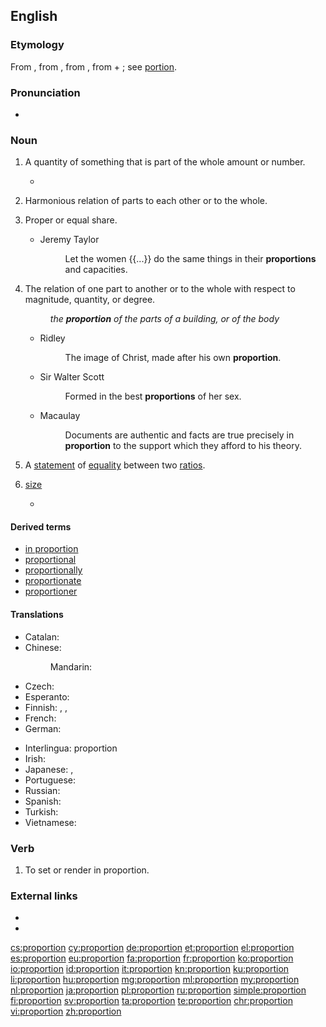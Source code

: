 ==English==

===Etymology===
From {{etyl|enm|en}} {{term|proporcion|lang=enm}}, from {{etyl|fro|en}} {{term|proportion|lang=fro}}, from {{etyl|la|en}} {{term|proportio||comparative relation, proportion, symmetry, analogy|lang=la}}, from {{term|pro||for, before}} + {{term|portio||share, part}}; see [[portion]].

===Pronunciation===
* {{audio|en-us-proportion.ogg|Audio (US)}}

===Noun===
{{en-noun|~}}

# {{context|countable|lang=en}} A quantity of something that is part of the whole amount or number.
#* {{quote-book|year=1907|author=[[w:Robert W. Chambers|Robert Chambers]]
|title=The Younger Set
|chapter=6|url=http://openlibrary.org/works/OL8127246W
|passage=“I don't mean all of your friends—only a small '''proportion'''—which, however, connects your circle with that deadly, idle, brainless bunch—the insolent chatterers at the opera, the gorged dowagers, … !”}}
# {{context|uncountable|lang=en}} Harmonious relation of parts to each other or to the whole.
# {{context|countable|lang=en}} Proper or equal share.
#* Jeremy Taylor
#*: Let the women {{...}} do the same things in their '''proportions''' and capacities.
# The relation of one part to another or to the whole with respect to magnitude, quantity, or degree.
#: ''the '''proportion''' of the parts of a building, or of the body''
#* Ridley
#*: The image of Christ, made after his own '''proportion'''.
#* Sir Walter Scott
#*: Formed in the best '''proportions''' of her sex.
#* Macaulay
#*: Documents are authentic and facts are true precisely in '''proportion''' to the support which they afford to his theory.
# {{context|mathematics|countable|lang=en}} A [[statement]] of [[equality]] between two [[ratio]]s.
# {{context|countable|chiefly|in the plural|lang=en}} [[size]]
#* {{quote-news
|year=2012
|date=May 20
|author=Nathan Rabin
|title=TV: Review: THE SIMPSONS (CLASSIC): “Marge Gets A Job” (season 4, episode 7; originally aired 11/05/1992)
|work=The Onion AV Club
|url=http://www.avclub.com/articles/marge-gets-a-job,73723/
|page=
|passage=What other television show would feature a gorgeously designed sequence where a horrifically mutated Pierre and Marie Curie, their bodies swollen to Godzilla-like '''proportions''' from prolonged exposure to the radiation that would eventually kill them, destroy an Asian city with their bare hands like vengeance-crazed monster-Gods?}}

====Derived terms====
* [[in proportion]]
* [[proportional]]
* [[proportionally]]
* [[proportionate]]
* [[proportioner]]

====Translations====
{{trans-top}}
* Catalan: {{t|ca|proporció|f}}
* Chinese:
*: Mandarin: {{t+|cmn|比例|tr=bǐlì|sc=Hani}}
* Czech: {{t+|cs|poměr}}
* Esperanto: {{t|eo|proporcio}}
* Finnish: {{t+|fi|osa}}, {{t+|fi|osuus}}, {{t+|fi|suhde}}
* French: {{t+|fr|proportion|f}}
* German: {{t+|de|Proportion|f}}
{{trans-mid}}
* Interlingua: proportion
* Irish: {{t|ga|comhréir|f}}
* Japanese: {{t|ja|割合|tr=わりあい, wariai|sc=Jpan}}, {{t+|ja|比例|tr=ひれい, hirei|sc=Jpan}}
* Portuguese: {{t|pt|proporção|f}}
* Russian: {{t+|ru|пропорция|f|tr=propórcija|sc=Cyrl}}
* Spanish: {{t+|es|proporción|f}}
* Turkish: {{t+|tr|orantı}}
* Vietnamese: {{t|vi|tỉ lệ}}
{{trans-bottom}}

===Verb===
{{en-verb}}

# {{context|arts|lang=en}} To set or render in proportion.

===External links===
* {{R:Webster 1913}}
* {{R:Century 1911}}

[[cs:proportion]]
[[cy:proportion]]
[[de:proportion]]
[[et:proportion]]
[[el:proportion]]
[[es:proportion]]
[[eu:proportion]]
[[fa:proportion]]
[[fr:proportion]]
[[ko:proportion]]
[[io:proportion]]
[[id:proportion]]
[[it:proportion]]
[[kn:proportion]]
[[ku:proportion]]
[[li:proportion]]
[[hu:proportion]]
[[mg:proportion]]
[[ml:proportion]]
[[my:proportion]]
[[nl:proportion]]
[[ja:proportion]]
[[pl:proportion]]
[[ru:proportion]]
[[simple:proportion]]
[[fi:proportion]]
[[sv:proportion]]
[[ta:proportion]]
[[te:proportion]]
[[chr:proportion]]
[[vi:proportion]]
[[zh:proportion]]